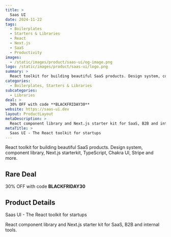 ```yaml
---
title: >
  Saas UI
date: 2024-11-22
tags:
  - Boilerplates
  - Starters & Libraries
  - React
  - Next.js
  - SaaS
  - Productivity
images:
  - /static/images/product/saas-ui/og-image.png
logo: /static/images/product/saas-ui/logo.png
summary: >
  React toolkit for building beautiful SaaS products. Design system, component library, Next.js starterkit, TypeScript, Chakra UI, Stripe and more.
categories:
  - Boilerplates, Starters & Libraries
subcategories:
  - Libraries
deal: >
  30% OFF with code **BLACKFRIDAY30**
website: https://saas-ui.dev
layout: ProductLayout
metaDescription: >
  React component library and Next.js starter kit for SaaS, B2B and internal tools.
metaTitle: >
  Saas UI - The React toolkit for startups
---
```

React toolkit for building beautiful SaaS products. Design system, component library, Next.js starterkit, TypeScript, Chakra UI, Stripe and more.

## Rare Deal

30% OFF with code **BLACKFRIDAY30**

## Product Details
Saas UI - The React toolkit for startups

React component library and Next.js starter kit for SaaS, B2B and internal tools.
